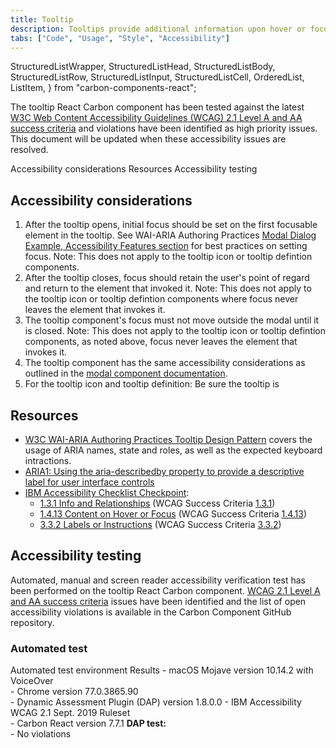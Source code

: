 ```yaml
---
title: Tooltip
description: Tooltips provide additional information upon hover or focus. The information should be contextual, useful, and nonessential information.
tabs: ["Code", "Usage", "Style", "Accessibility"]
---
```


  StructuredListWrapper,
  StructuredListHead,
  StructuredListBody,
  StructuredListRow,
  StructuredListInput,
  StructuredListCell,
  OrderedList,
  ListItem,
} from "carbon-components-react";

<PageDescription>

The tooltip React Carbon component has been tested against the latest
[W3C Web Content Accessibility Guidelines (WCAG) 2.1 Level A and AA success
criteria](https://www.w3.org/TR/WCAG21/) and violations have been identified
as high priority issues. This document will be updated when these
accessibility issues are resolved.

</PageDescription>

<AnchorLinks>
  <AnchorLink>Accessibility considerations</AnchorLink>
  <AnchorLink>Resources</AnchorLink>
  <AnchorLink>Accessibility testing</AnchorLink>
</AnchorLinks>

## Accessibility considerations

1. After the tooltip opens, initial focus should be set on the first focusable element in the tooltip. See WAI-ARIA Authoring Practices [Modal Dialog Example, Accessibility Features section](https://www.w3.org/TR/wai-aria-practices-1.1/examples/dialog-modal/dialog.html) for best practices on setting focus. Note: This does not apply to the tooltip icon or tooltip defintion components.
2. After the tooltip closes, focus should retain the user's point of regard and return to the element that invoked it. Note: This does not apply to the tooltip icon or tooltip defintion components where focus never leaves the element that invokes it.
3. The tooltip component's focus must not move outside the modal until it is closed. Note: This does not apply to the tooltip icon or tooltip defintion components, as noted above, focus never leaves the element that invokes it.
4. The tooltip component has the same accessibility considerations as outlined in the [modal component documentation](https://pages.github.ibm.com/IBMa/Carbon_Integration/Doc/Modal-doc.html).
5. For the tooltip icon and tooltip definition: Be sure the tooltip is

## Resources

- [W3C WAI-ARIA Authoring Practices Tooltip Design Pattern](https://www.w3.org/TR/wai-aria-practices-1.1/#tooltip) covers the usage of ARIA names, state and roles, as well as the expected keyboard intractions.
- [ARIA1: Using the aria-describedby property to provide a descriptive label for user interface controls](https://www.w3.org/WAI/WCAG21/Techniques/aria/ARIA1)
- [IBM Accessibility Checklist Checkpoint](https://www.ibm.com/able/guidelines/ci162/accessibility_checklist.html):
  - [1.3.1 Info and Relationships](https://www.ibm.com/able/guidelines/ci162/info_and_relationships.html) (WCAG Success Criteria [1.3.1](https://www.w3.org/WAI/WCAG21/Understanding/info-and-relationships))
  - [1.4.13 Content on Hover or Focus](https://www.ibm.com/able/guidelines/ci162/content_on_hover_71.html) (WCAG Success Criteria [1.4.13](https://www.w3.org/WAI/WCAG21/Understanding/content-on-hover-or-focus.html))
  - [3.3.2 Labels or Instructions](https://www.ibm.com/able/guidelines/ci162/labels_or_instructions.html) (WCAG Success Criteria [3.3.2](https://www.w3.org/WAI/WCAG21/Understanding/labels-or-instructions))

## Accessibility testing

Automated, manual and screen reader accessibility verification test has been performed on the tooltip React Carbon component. [WCAG 2.1 Level A and AA success criteria](https://www.w3.org/TR/WCAG21/) issues have been identified and the list of open accessibility violations is available in the Carbon Component GitHub repository.

### Automated test

<Row>
  <Column noGutterSm>
    <StructuredListWrapper>
      <StructuredListHead>
        <StructuredListRow head>
          <StructuredListCell head>
            Automated test environment
          </StructuredListCell>
          <StructuredListCell head>Results</StructuredListCell>
        </StructuredListRow>
      </StructuredListHead>
      <StructuredListBody>
        <StructuredListRow>
          <StructuredListCell>
            - macOS Mojave version 10.14.2 with VoiceOver
            <br />
            - Chrome version 77.0.3865.90
            <br />
            - Dynamic Assessment Plugin (DAP) version 1.8.0.0 - IBM
            Accessibility WCAG 2.1 Sept. 2019 Ruleset
            <br />- Carbon React version 7.7.1
          </StructuredListCell>
          <StructuredListCell>
            <strong>DAP test:</strong>
            <br />- No violations
          </StructuredListCell>
        </StructuredListRow>
      </StructuredListBody>
    </StructuredListWrapper>
  </Column>
</Row>
